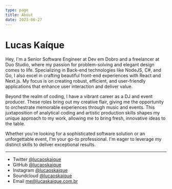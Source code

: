 ```yaml
---
type: page
title: About
date: 2023-06-27
---
```


# Lucas Kaíque

Hey, I'm a Senior Software Engineer at Dev em Dobro and a freelancer at Duo Studio, where my passion for problem-solving and elegant design comes to life. Specializing in Back-end technologies like NodeJS, C#, and Go, I also excel in crafting beautiful front-end experiences with React and Next.js. My focus is on creating robust, efficient, and user-friendly applications that enhance user interaction and deliver value.

Beyond the realm of coding, I have a vibrant career as a DJ and event producer. These roles bring out my creative flair, giving me the opportunity to orchestrate memorable experiences through music and events. This juxtaposition of analytical coding and artistic production skills shapes my unique approach to my work, allowing me to bring fresh, innovative ideas to the table.

Whether you're looking for a sophisticated software solution or an unforgettable event, I'm your go-to professional. I'm eager to leverage my distinct skills to deliver exceptional results.

---

- Twitter [@lucaoskaique](https://twitter.com/lucaoskaique)
- GitHub [@lucaoskaique](https://github.com/lucaoskaique)
- Instagram [@lucaoskaique](https://instagram.com/lucaoskaique)
- Soundcloud [@lucaoskaique](https://soundcloud.com/lucaoskaique)
- Email me@lucaskaique.com.br
